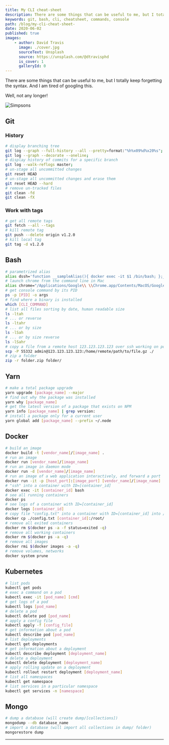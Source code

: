 ```yaml
---
title: My CLI cheat-sheet
description: There are some things that can be useful to me, but I totally keep forgetting the syntax. And I am tired of googling this. Well, not any longer!
keywords: git, bash, cli, cheatsheet, commands, console
path: /blog/my-cli-cheat-sheet-
date: 2020-06-02
published: true
images:
    - author: David Travis
      image: ./cover.jpg
      sourceText: Unsplash
      source: https://unsplash.com/@dtravisphd
      is_cover: 1
      galleryId: 0
---
```



There are some things that can be useful to me, but I totally keep forgetting the syntax. And I am tired of googling this.

Well, not any longer!

<Align>

![Simpsons](https://media.giphy.com/media/3orieVBTSQmG0HKJ6o/giphy.gif "Logo Title Text 1")
<Copyright source="https://giphy.com/gifs/season-17-the-simpsons-17x12-3orieVBTSQmG0HKJ6o" authorPrefix="Picture by" author="simpsonsworld.com" sourceText="Giphy" />

</Align>

## Git

### History

```bash
# display branching tree
git log --graph --full-history --all --pretty=format:"%h%x09%d%x20%s";
git log --graph --decorate --oneline;
# display history of commits for a specific branch
git log --walk-reflogs master;
# un-stage all uncommitted changes
git reset HEAD
# un-stage all uncommitted changes and erase them
git reset HEAD --hard
# remove un-tracked files
git clean -fd
git clean -fX
```

### Work with tags

```bash
# get all remote tags
git fetch --all --tags
# kill remote tag
git push --delete origin v1.2.0
# kill local tag
git tag -d v1.2.0
```

## Bash

```bash
# parametrized alias
alias dssh='function __sampleAlias(){ docker exec -it $1 /bin/bash; };__sampleAlias'
# launch chrome from the command line in Mac
alias chrome="/Applications/Google\\ \\Chrome.app/Contents/MacOS/Google\\ \\Chrome"
# get console command by its PID
ps -p [PID] -o args
# find where a binary is installed
which [CLI_COMMAND]
# list all files sorting by date, human readable size
ls -ltah
# ... or reverse
ls -ltahr
# ... or by size
ls -lSah
# ... or by size reverse
ls -lSahr
# copy a file from a remote host 123.123.123.123 over ssh working on port 55332
scp -P 55332 admin@123.123.123.123:/home/remote/path/to/file.gz ./
# zip a folder
zip -r folder.zip folder/
```

## Yarn

```bash
# make a total package upgrade
yarn upgrade [package_name] --major
# find out why the package was installed
yarn why [package_name]
# get the latest version of a package that exists on NPM
yarn info [package_name] | grep version:
# install a package only for a current user
yarn global add [package_name] --prefix ~/.node
```

## Docker

```bash
# build an image
docker build -t [vendor_name]/[image_name] .
# run an image
docker run [vendor_name]/[image_name]
# run an image in daemon mode
docker run -d [vendor_name]/[image_name]
# run an image of a web application interactively, and forward a port
docker run -it -p [host_port]:[image_port] [vendor_name]/[image_name]
# "ssh" into a container with ID=[container_id]
docker exec -it [container_id] bash
# see all running containers
docker ps
# see logs of a container with ID=[container_id]
docker logs [container_id]
# copy file "config.txt" into a container with ID=[container_id] into /root folder
docker cp ./config.txt [container_id]:/root/
# remove all exited containers
docker rm $(docker ps -a -f status=exited -q)
# remove all working containers
docker rm $(docker ps -a -q)
# remove all images
docker rmi $(docker images -a -q)
# remove volumes, networks
docker system prune
```

## Kubernetes

~~~bash
# list pods
kubectl get pods
# exec a command on a pod
kubectl exec -it [pod_name] [cmd]
# get logs of a pod
kubectl logs [pod_name]
# delete a pod
kubectl delete pod [pod_name]
# apply a config file
kubectl apply -f [config_file]
# get information about a pod
kubectl describe pod [pod_name]
# list deployments
kubectl get deployments
# get information about a deployment
kubectl describe deployment [deployment_name]
# delete a deployment
kubectl delete deployment [deployment_name]
# apply rolling update on a deployment
kubectl rollout restart deployment [deployment_name]
# list all namespaces
kubectl get namespace
# list services in a particular namespace
kubectl get services -n [namespace]
~~~

## Mongo

~~~bash
# dump a database (will create dump/[collections])
mongodump --db database_name
# import a database (will import all collections in dump/ folder)
mongorestore dump
~~~

---
